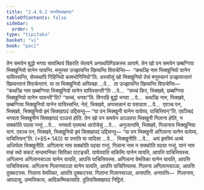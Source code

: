```yaml
---
title: "2.4.9.2 यानसिक्खापद"
tableOfContents: false
sidebar:
  order: 5
type: "tipitaka"
basket: "vi"
book: "paci"
---
```



<DynamicBreadcrumb />

<Division number="1184" book="paci">

<Paragraph number="3439" book="paci">
तेन समयेन बुद्धो भगवा सावत्थियं विहरति जेतवने अनाथपिण्डिकस्स आरामे. तेन खो पन समयेन छब्बग्गिया भिक्खुनियो यानेन यायन्ति. मनुस्सा उज्झायन्ति खिय्यन्ति विपाचेन्ति—  “कथञ्हि नाम भिक्खुनियो यानेन यायिस्सन्ति, सेय्यथापि गिहिनियो कामभोगिनियो”ति.
</Paragraph>

<Paragraph number="3440" book="paci">
अस्सोसुं खो भिक्खुनियो तेसं मनुस्सानं उज्झायन्तानं खिय्यन्तानं विपाचेन्तानं. या ता भिक्खुनियो अप्पिच्छा …पे…  ता उज्झायन्ति खिय्यन्ति विपाचेन्ति—  “कथञ्हि नाम छब्बग्गिया भिक्खुनियो यानेन यायिस्सन्ती”ति …पे…  “सच्चं किर, भिक्खवे, छब्बग्गिया भिक्खुनियो यानेन यायन्ती”ति? “सच्चं, भगवा”ति. विगरहि बुद्धो भगवा …पे…  कथञ्हि नाम, भिक्खवे, छब्बग्गिया भिक्खुनियो यानेन यायिस्सन्ति. नेतं, भिक्खवे, अप्पसन्नानं वा पसादाय …पे…  एवञ्च पन, भिक्खवे, भिक्खुनियो इमं सिक्खापदं उद्दिसन्तु—
</Paragraph>

<Paragraph number="3441" book="paci">
<Emphasis>“या पन भिक्खुनी यानेन यायेय्य, पाचित्तियन्”</Emphasis>ति.
</Paragraph>

<Paragraph number="3442" book="paci">
एवञ्चिदं भगवता भिक्खुनीनं सिक्खापदं पञ्ञत्तं होति.
</Paragraph>

</Division>
<Division number="1185" book="paci">

<Paragraph number="3443" book="paci">
तेन खो पन समयेन अञ्ञतरा भिक्खुनी गिलाना होति, न सक्कोति पदसा गन्तुं …पे…  भगवतो एतमत्थं आरोचेसुं …पे…  अनुजानामि, भिक्खवे, गिलानाय भिक्खुनिया यानं. एवञ्च पन, भिक्खवे, भिक्खुनियो इमं सिक्खापदं उद्दिसन्तु—
</Paragraph>

</Division>
<Division number="1186" book="paci">

<Paragraph number="3444" book="paci">
<Emphasis>“या पन भिक्खुनी अगिलाना यानेन यायेय्य, पाचित्तियन्”</Emphasis>ति. (*85*:<Emphasis>140</Emphasis>)
</Paragraph>

</Division>
<Division number="1187" book="paci">

<Paragraph number="3445" book="paci">
<Emphasis>या पना</Emphasis>ति या यादिसा …पे…  <Emphasis>भिक्खुनी</Emphasis>ति …पे…  अयं इमस्मिं अत्थे अधिप्पेता भिक्खुनीति.
</Paragraph>

<Paragraph number="3446" book="paci">
<Emphasis>अगिलाना</Emphasis> नाम सक्कोति पदसा गन्तुं.
</Paragraph>

<Paragraph number="3447" book="paci">
<Emphasis>गिलाना</Emphasis> नाम न सक्कोति पदसा गन्तुं.
</Paragraph>

<Paragraph number="3448" book="paci">
<Emphasis>यानं</Emphasis> नाम वय्हं रथो सकटं सन्दमानिका सिविका पाटङ्की.
</Paragraph>

<Paragraph number="3449" book="paci">
<Emphasis>यायेय्या</Emphasis>ति सकिम्पि यानेन यायति, आपत्ति पाचित्तियस्स.
</Paragraph>

</Division>
<Division number="1188" book="paci">

<Paragraph number="3450" book="paci">
अगिलाना अगिलानसञ्ञा यानेन यायति, आपत्ति पाचित्तियस्स. अगिलाना वेमतिका यानेन यायति, आपत्ति पाचित्तियस्स. अगिलाना गिलानसञ्ञा यानेन यायति, आपत्ति पाचित्तियस्स.
</Paragraph>

<Paragraph number="3451" book="paci">
गिलाना अगिलानसञ्ञा, आपत्ति दुक्कटस्स. गिलाना वेमतिका, आपत्ति दुक्कटस्स. गिलाना गिलानसञ्ञा, अनापत्ति.
</Paragraph>

</Division>
<Division number="1189" book="paci">

<Paragraph number="3452" book="paci">
अनापत्ति—  गिलानाय, आपदासु, उम्मत्तिकाय, आदिकम्मिकायाति.

</Paragraph>
</Division>

<Paragraph number="3453" type="center" book="paci">
दुतियसिक्खापदं निट्ठितं.
</Paragraph>